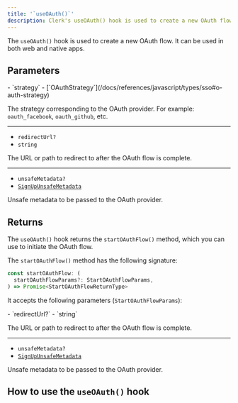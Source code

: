```yaml
---
title: '`useOAuth()`'
description: Clerk's useOAuth() hook is used to create a new OAuth flow.
---
```


The `useOAuth()` hook is used to create a new OAuth flow. It can be used in both web and native apps.

## Parameters

<Properties>
  - `strategy`
  - [`OAuthStrategy`](/docs/references/javascript/types/sso#o-auth-strategy)

  The strategy corresponding to the OAuth provider. For example: `oauth_facebook`, `oauth_github`, etc.

  ---

  - `redirectUrl?`
  - `string`

  The URL or path to redirect to after the OAuth flow is complete.

  ---

  - `unsafeMetadata?`
  - [`SignUpUnsafeMetadata`](/docs/references/javascript/types/metadata#sign-up-unsafe-metadata)

  Unsafe metadata to be passed to the OAuth provider.
</Properties>

## Returns

The `useOAuth()` hook returns the `startOAuthFlow()` method, which you can use to initiate the OAuth flow.

The `startOAuthFlow()` method has the following signature:

```ts
const startOAuthFlow: (
  startOAuthFlowParams?: StartOAuthFlowParams,
) => Promise<StartOAuthFlowReturnType>
```

It accepts the following parameters (`StartOAuthFlowParams`):

<Properties>
  - `redirectUrl?`
  - `string`

  The URL or path to redirect to after the OAuth flow is complete.

  ---

  - `unsafeMetadata?`
  - [`SignUpUnsafeMetadata`](/docs/references/javascript/types/metadata#sign-up-unsafe-metadata)

  Unsafe metadata to be passed to the OAuth provider.
</Properties>

## How to use the `useOAuth()` hook

<Include src="_partials/expo/oauth-custom-flow" />
